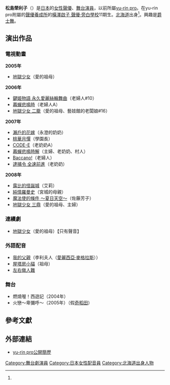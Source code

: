 {{noteTA|G1=Anime}}
{{Japanese|japanese=松島 榮利子|kana=まつしま えりこ|romaji=Matsushima Eriko}}
'''松島榮利子'''（{{bd|1957年|3月13日<ref name=onsei>『日本聲音製作者名鑑2007』、238頁、[[小學館|小學館]]、2007年、ISBN 978-4095263021</ref>|}}）是[[日本|日本]]的[[女性|女性]][[聲優|聲優]]、[[舞台|舞台]][[演員|演員]]，以前所屬[[yu-rin_pro|yu-rin pro]]。在yu-rin pro附屬的[[聲優養成所|聲優養成所]]的[[橫澤啟子_聲優·旁白學校|橫澤啟子 聲優·旁白學校]]11期生。[[北海道|北海道]]出身<ref name=onsei/>。興趣是[[爵士舞|爵士舞]]。

== 演出作品 ==
=== 電視動畫 ===
'''2005年'''
* [[地獄少女|地獄少女]]（愛的祖母）
'''2006年'''
* [[鍵姫物語_永久愛麗絲輪舞曲|鍵姫物語 永久愛麗絲輪舞曲]]（老婦人#10）
* [[暮蟬悲鳴時_(動畫)|暮蟬悲鳴時]]（老婦人A）
* [[地獄少女|地獄少女 二籠]]（愛的祖母、藝妓館的老闆娘#16）
'''2007年'''
* [[瀨戶的花嫁_(漫畫)|瀨戶的花嫁]]（永澄的奶奶）
* [[桃華月憚|桃華月憚]]（學園長）
* [[CODE-E|CODE-E]]（老奶奶A）
* [[暮蟬悲鳴時_(動畫)|暮蟬悲鳴時解]]（主婦、老奶奶、村人）
* [[Baccano!|Baccano!]]（老婦人）
* [[逮捕令_(動畫)|逮捕令 全速前進]]（老奶奶）
'''2008年'''
* [[露比的怪誕城|露比的怪誕城]]（艾莉）
* [[純情羅曼史|純情羅曼史]]（宮城的母親）
* [[魔法使的條件|魔法使的條件 〜夏日天空〜]]（佐藤芳子）
* [[地獄少女|地獄少女 三鼎]]（愛的祖母、主婦）

=== 連續劇 ===
* [[地獄少女_(電視劇)|地獄少女]]（愛的祖母）【只有聲音】

=== 外語配音 ===
* [[我的父親|我的父親]]（李利夫人（[[愛麗西亞·麥格拉斯|愛麗西亞·麥格拉斯]]））
* [[屋塔房小貓|屋塔房小貓]]（祖母）
* [[左右做人難|左右做人難]]

=== 舞台 ===
* 燃燒喔！西遊記（2004年）
* 火戀～卑彌呼～（2005年）（假[[櫛名田比賣|奇稻田]]）

== 參考文獻 ==
{{Reflist}}

== 外部連結 ==
* [http://www.yu-rin.com/profile/w_matusima_e.html yu-rin pro公開簡歷] {{Wayback|url=http://www.yu-rin.com/profile/w_matusima_e.html |date=20130313103810 }}

{{DEFAULTSORT:Matsushima Eriko}}
[[Category:舞台劇演員|Category:舞台劇演員]]
[[Category:日本女性配音員|Category:日本女性配音員]]
[[Category:北海道出身人物|Category:北海道出身人物]]